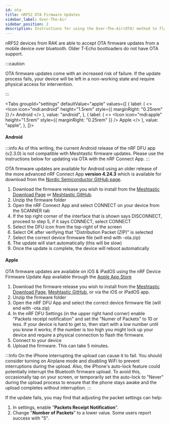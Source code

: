 ```yaml
---
id: ota
title: nRF52 OTA Firmware Updates
sidebar_label: Over-The-Air
sidebar_position: 2
description: Instructions for using the Over-The-Air(OTA) method to flash Meshtastic firmware to nRF52 chipset devices.
---
```



nRF52 devices from RAK are able to accept OTA firmware updates from a mobile device over bluetooth. Older T-Echo bootloaders do not have OTA support.

:::caution

OTA firmware updates come with an increased risk of failure. If the update process fails, your device will be left in a non-working state and require physical access for intervention.

:::

<Tabs
  groupId="settings"
  defaultValue="apple"
  values={[
    {
      label: (
        <>
          <Icon icon="mdi:android" height="1.5rem" style={{ marginRight: "0.25rem" }} /> Android
        </>
      ),
      value: "android",
    },
    {
      label: (
        <>
          <Icon icon="mdi:apple" height="1.5rem" style={{ marginRight: "0.25rem" }} /> Apple
        </>
      ),
      value: "apple",
    },
  ]}>

<TabItem value="android">

#### Android

:::info
As of this writing, the current Android release of the nRF DFU app (v2.3.0) is not compatible with Meshtastic firmware updates. Please use the instructions below for updating via OTA with the nRF Connect App.
:::

OTA firmware updates are available for Android using an older release of the more advanced nRF Connect App **version 4.24.3** which is available for download from the [Nordic Semiconductor GitHub page](https://github.com/NordicSemiconductor/Android-nRF-Connect/releases/tag/v4.24.3).

1. Download the firmware release you wish to install from the [Meshtastic Download Page](/downloads) or [Meshtastic GitHub](https://github.com/meshtastic/firmware/releases).
2. Unzip the firmware folder
3. Open the nRF Connect App and select CONNECT on your device from the SCANNER tab
4. If the top right corner of the interface that is shown says DISCONNECT, proceed to step 5, if it says CONNECT, select CONNECT
5. Select the DFU icon from the top-right of the screen
6. Select OK after verifying that "Distribution Packet (ZIP)" is selected
7. Select the correct device firmware file (will end with -ota.zip)
8. The update will start automatically (this will be slow)
9. Once the update is complete, the device will reboot automatically

</TabItem>

<TabItem value="apple">

#### Apple

OTA firmware updates are available on iOS & iPadOS using the nRF Device Firmware Update App available through the [Apple App Store](https://apps.apple.com/us/app/nrf-device-firmware-update/id1624454660)

1. Download the firmware release you wish to install from the [Meshtastic Download Page](/downloads), [Meshtastic GitHub](https://github.com/meshtastic/firmware/releases), or via the iOS or iPadOS app.
2. Unzip the firmware folder
3. Open the nRF DFU App and select the correct device firmware file (will end with -ota.zip)
4. In the nRF DFU Settings (in the upper right hand corner) enable "Packets receipt notification" and set the "Numer of Packets" to 10 or less. If your device is hard to get to, then start with a low number until you know it works; if the number is too high you might lock up your device and require a physical connection to flash the firmware.
5. Connect to your device
6. Upload the firmware. This can take 5 minutes.

:::Info
On the iPhone interrupting the upload can cause it to fail. You should consider turning on Airplane mode and disabling WiFi to prevent interruptions during the upload. Also, the iPhone's auto-lock feature could potentially interrupt the Bluetooth firmware upload. To avoid this, occasionally tap on your screen, or temporarily set the auto-lock to "Never" during the upload process to ensure that the phone stays awake and the upload completes without interruption. 
:::

If the update fails, you may find that adjusting the packet settings can help:

1. In settings, enable "**Packets Receipt Notification**". 
2. Change "**Number of Packets**" to a lower value. Some users report success with "5". 
</TabItem>
</Tabs>
